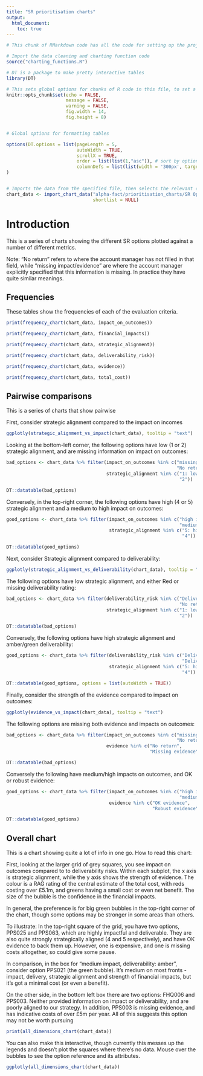 ```yaml
---
title: "SR prioritisation charts"
output: 
  html_document:
    toc: true
---
```


```r

# This chunk of RMarkdown code has all the code for setting up the project

# Import the data cleaning and charting function code
source("charting_functions.R")

# DT is a package to make pretty interactive tables
library(DT)

# This sets global options for chunks of R code in this file, to set a standard plot size and suppress output of code and warnings.
knitr::opts_chunk$set(echo = FALSE,
                      message = FALSE,
                      warning = FALSE,
                      fig.width = 14, 
                      fig.height = 8)


# Global options for formatting tables

options(DT.options = list(pageLength = 5,
                          autoWidth = TRUE,
                          scrollX = TRUE, 
                          order = list(list(1,"asc")), # sort by option_ref
                          columnDefs = list(list(width = '300px', targets = 2))) # widen the option_description box
)


# Imports the data from the specified file, then selects the relevant columns
chart_data <- import_chart_data("alpha-fact/prioritisation_charts/SR Option Template part B collator v11.xlsm",
                                shortlist = NULL)


```




# Introduction {.tabset}

This is a series of charts showing the different SR options plotted against a number of different metrics.

Note: "No return" refers to where the account manager has not filled in that field, while "missing impact/evidence" are where the account manager explicitly specified that this information is missing. In practice they have quite similar meanings.


## Frequencies

These tables show the frequencies of each of the evaluation criteria.

``` r

print(frequency_chart(chart_data, impact_on_outcomes))

print(frequency_chart(chart_data, financial_impacts))

print(frequency_chart(chart_data, strategic_alignment))

print(frequency_chart(chart_data, deliverability_risk))

print(frequency_chart(chart_data, evidence))

print(frequency_chart(chart_data, total_cost))

```

## Pairwise comparisons

This is a series of charts that show pairwise 

First, consider strategic alignment compared to the impact on incomes

```r
ggplotly(strategic_alignment_vs_impact(chart_data), tooltip = "text")

```

Looking at the bottom-left corner, the following options have low (1 or 2) strategic alignment, and are missing information on impact on outcomes:

```r
bad_options <- chart_data %>% filter(impact_on_outcomes %in% c("missing impact on outcomes",
                                                               "No return"),
                                     strategic_alignment %in% c("1: low alignment",
                                                                "2"))

DT::datatable(bad_options)

```

Conversely, in the top-right corner, the following options have high (4 or 5) strategic alignment and a medium to high impact on outcomes:

```r
good_options <- chart_data %>% filter(impact_on_outcomes %in% c("high impact on outcomes",
                                                                "medium impact"),
                                      strategic_alignment %in% c("5: high alignment",
                                                                 "4"))

DT::datatable(good_options)

```

Next, consider Strategic alignment compared to deliverability:

```r
ggplotly(strategic_alignment_vs_deliverability(chart_data), tooltip = "text")

```

The following options have low strategic alignment, and either Red or missing deliverability rating:

```r
bad_options <- chart_data %>% filter(deliverability_risk %in% c("Deliverability: Red",
                                                                "No return"),
                                     strategic_alignment %in% c("1: low alignment",
                                                                "2"))

DT::datatable(bad_options)

```

Conversely, the following options have high strategic alignment and amber/green deliverability:

```r
good_options <- chart_data %>% filter(deliverability_risk %in% c("Deliverability: Green",
                                                                 "Deliverability: Amber"),
                                      strategic_alignment %in% c("5: high alignment",
                                                                 "4"))

DT::datatable(good_options, options = list(autoWidth = TRUE))

```


Finally, consider the strength of the evidence compared to impact on outcomes:

```r
ggplotly(evidence_vs_impact(chart_data), tooltip = "text")

```


The following options are missing both evidence and impacts on outcomes:


```r
bad_options <- chart_data %>% filter(impact_on_outcomes %in% c("missing impact on outcomes",
                                                               "No return"),
                                     evidence %in% c("No return",
                                                     "Missing evidence"))

DT::datatable(bad_options)

```

Conversely the following have medium/high impacts on outcomes, and OK or robust evidence:

```r
good_options <- chart_data %>% filter(impact_on_outcomes %in% c("high impact on outcomes",
                                                                "medium impact"),
                                      evidence %in% c("OK evidence",
                                                      "Robust evidence"))

DT::datatable(good_options)

```


## Overall chart

This is a chart showing quite a lot of info in one go. How to read this chart:

First, looking at the larger grid of grey squares, you see impact on outcomes compared to to deliverability risks. Within each subplot, the x axis is strategic alignment, while the y axis shows the strength of evidence. The colour is a RAG rating of the central estimate of the total cost, with reds costing over £5.1m, and greens having a small cost or even net benefit. The size of the bubble is the confidence in the financial impacts. 

In general, the preference is for big green bubbles in the top-right corner of the chart, though some options may be stronger in some areas than others.

To illustrate: In the top-right square of the grid, you have two options, PPS025 and PPS063, which are highly impactful and deliverable. They are also quite strongly strategically aligned (4 and 5 respectively), and have OK evidence to back them up. However, one is expensive, and one is missing costs altogether, so could give some pause.

In comparison, in the box for "medium impact, deliverability: amber", consider option PPS021 (the green bubble). It's medium on most fronts - impact, delivery, strategic alignment and strength of financial impacts, but it's got a minimal cost (or even a benefit).

On the other side, in the bottom left box there are two options: FHQ006 and PPS003. Neither provided information on impact or deliverability, and are poorly aligned to our strategy. In addition, PPS003 is missing evidence, and has indicative costs of over £5m per year. All of this suggests this option may not be worth pursuing

```r

print(all_dimensions_chart(chart_data))

```

You can also make this interactive, though currently this messes up the legends and doesn't plot the squares where there's no data. Mouse over the bubbles to see the option reference and its attributes.

```r

ggplotly(all_dimensions_chart(chart_data))

```